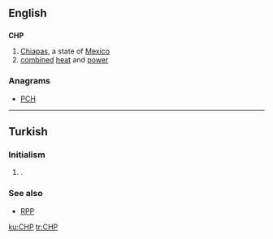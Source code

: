 ==English==

==={{abbreviation}}===
'''CHP'''

# [[Chiapas]], a state of [[Mexico]]
# [[combined]] [[heat]] and [[power]]

===Anagrams===
* [[PCH#English|PCH]]

----

==Turkish==

===Initialism===
{{tr-initialism}}

# {{politics|lang=tr}} {{initialism of|Cumhuriyet Halk Partisi|lang=tr|nodot=1}} {{gloss|Republican People's Party}}.

===See also===
* [[RPP]]

[[ku:CHP]]
[[tr:CHP]]